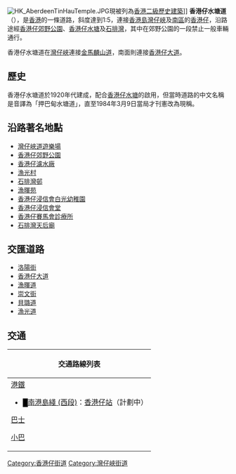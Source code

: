{{Infobox Hong Kong Road
|   中文街道名稱    = 香港仔水塘道
|   英文街道名稱    = Aberdeen Reservoir Road
|   圖片    =  File:Aberdeen Reservoir Road 201508.jpg
|   圖片說明    = 香港仔水塘道
|   路段總長度    = 3.0
|   行車線數量    = 2線
|   所在地區    = [[香港島|香港島]][[南區_(香港)|南區]]及[[灣仔區|灣仔區]]
|   起點    = [[南區_(香港)|南區]][[香港仔|香港仔]]<br/>[[香港仔大道|香港仔大道]]與[[洛陽街|洛陽街]]交界
|   終點    = [[灣仔區|灣仔區]][[灣仔峽|灣仔峽]]<br/>[[金馬麟山道|金馬麟山道]]
|   道路舊名資料    =押巴甸水塘道
|   通車日期    =  1920年代
|   命名日期 = 1984年3月9日
}}

[[File:HK_AberdeenTinHauTemple.JPG|thumb]]現被列為[[香港二級歷史建築|香港二級歷史建築]]]]
'''香港仔水塘道'''（{{lang-en|Aberdeen Reservoir Road}}），是[[香港|香港]]的一條道路，斜度達到1:5，連接[[香港島|香港島]][[灣仔峽|灣仔峽]]及[[南區_(香港)|南區]]的[[香港仔|香港仔]]，沿路途經[[香港仔郊野公園|香港仔郊野公園]]、[[香港仔水塘|香港仔水塘]]及[[石排灣_(香港仔)|石排灣]]，其中在郊野公園的一段禁止一般車輛通行。

香港仔水塘道在[[灣仔峽|灣仔峽]]連接[[金馬麟山道|金馬麟山道]]，南面則連接[[香港仔大道|香港仔大道]]。

==歷史==
香港仔水塘道於1920年代建成，配合[[香港仔水塘|香港仔水塘]]的啟用，但當時道路的中文名稱是音譯為「押巴甸水塘道」，直至1984年3月9日當局才刊憲改為現稱。

==沿路著名地點==
*[[灣仔峽道遊樂場|灣仔峽道遊樂場]]
*[[香港仔郊野公園|香港仔郊野公園]]
*[[香港仔濾水廠|香港仔濾水廠]]
*[[漁光村_(香港)|漁光村]]
*[[石排灣邨|石排灣邨]]
*[[漁暉苑|漁暉苑]]
*[[香港仔浸信會白光幼稚園|香港仔浸信會白光幼稚園]]
*[[香港仔浸信會堂|香港仔浸信會堂]]
*[[香港仔賽馬會診療所|香港仔賽馬會診療所]]
*[[石排灣天后廟|石排灣天后廟]]

==交匯道路==
*[[洛陽街|洛陽街]]
*[[香港仔大道|香港仔大道]]
*[[漁暉道|漁暉道]]
*[[崇文街|崇文街]]
*[[貝璐道|貝璐道]]
*[[漁光道|漁光道]]
==交通==
{| class="mw-collapsible mw-collapsed wikitable" style="background:white; margin: 0 auto; width: auto;"  
! 交通路線列表
|-
|
;[[港鐵|港鐵]]
*<font color="{{南港島綫西段色彩}}">█</font>[[南港島綫_(西段)|南港島綫 (西段)]]：[[香港仔站|香港仔站]]（計劃中）
;[[巴士|巴士]]
{{港島巴士簡單列表|7|70P|76|95}}
{{過海隧道巴士簡單列表|971}}

;[[小巴|小巴]]
{{港島專線小巴簡單列表|4A|4B|4C|4M|4S|5|35M|52}}
|}
[[Category:香港仔街道|Category:香港仔街道]]
[[Category:灣仔峽街道|Category:灣仔峽街道]]